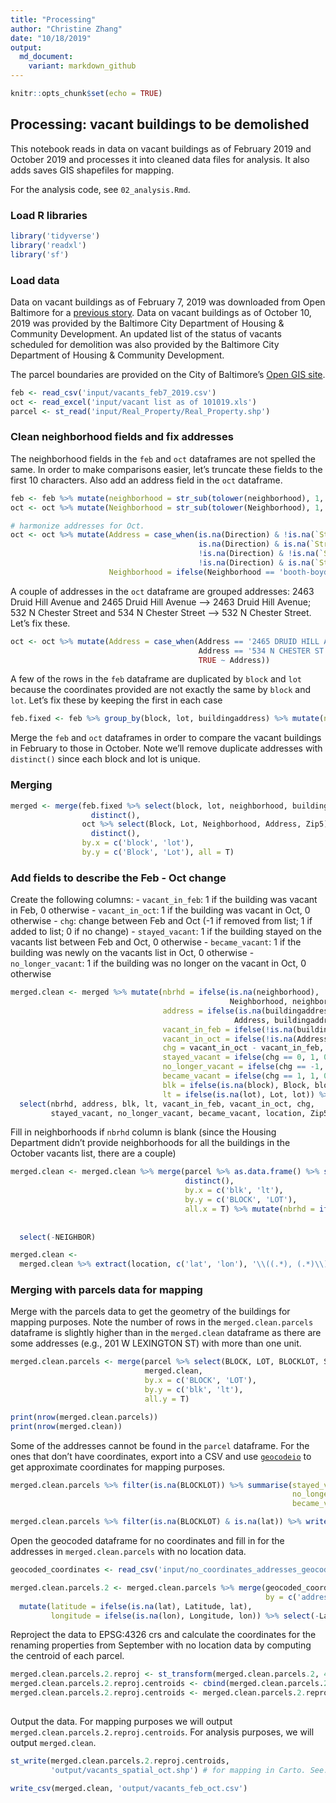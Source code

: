 ```yaml
---
title: "Processing"
author: "Christine Zhang"
date: "10/18/2019"
output:   
  md_document:
    variant: markdown_github
---
```


```r
knitr::opts_chunk$set(echo = TRUE)
```

## Processing: vacant buildings to be demolished

This notebook reads in data on vacant buildings as of February 2019 and October 2019 and processes it into cleaned data files for analysis. It also adds saves GIS shapefiles for mapping.

For the analysis code, see `02_analysis.Rmd`.

### Load R libraries

```r
library('tidyverse')
library('readxl')
library('sf')
```

### Load data

Data on vacant buildings as of February 7, 2019 was downloaded from Open Baltimore for a [previous story](https://github.com/baltimore-sun-data/vacants-demolish-analysis/). Data on vacant buildings as of October 10, 2019 was provided by the Baltimore City Department of Housing & Community Development. An updated list of the status of vacants scheduled for demolition was also provided by the Baltimore City Department of Housing & Community Development.

The parcel boundaries are provided on the City of Baltimore's [Open GIS site](http://gis-baltimore.opendata.arcgis.com/datasets/b41551f53345445fa05b554cd77b3732_0).

```r
feb <- read_csv('input/vacants_feb7_2019.csv')
oct <- read_excel('input/vacant list as of 101019.xls')
parcel <- st_read('input/Real_Property/Real_Property.shp')
```

### Clean neighborhood fields and fix addresses

The neighborhood fields in the `feb` and `oct` dataframes are not spelled the same. In order to make comparisons easier, let's truncate these fields to the first 10 characters. Also add an address field in the `oct` dataframe.

```r
feb <- feb %>% mutate(neighborhood = str_sub(tolower(neighborhood), 1, 15))
oct <- oct %>% mutate(Neighborhood = str_sub(tolower(Neighborhood), 1, 15))

# harmonize addresses for Oct.
oct <- oct %>% mutate(Address = case_when(is.na(Direction) & !is.na(`Street Attr`) ~ paste(`House Num`, `Street Name`, `Street Attr`),
                                          is.na(Direction) & is.na(`Street Attr`) ~ paste(`House Num`, `Street Name`),
                                          !is.na(Direction) & !is.na(`Street Attr`) ~ paste(`House Num`, Direction, `Street Name`, `Street Attr`),
                                          !is.na(Direction) & is.na(`Street Attr`) ~ paste(`House Num`, Direction, `Street Name`)),
                      Neighborhood = ifelse(Neighborhood == 'booth-boyd', 'boyd-booth', Neighborhood))
```

A couple of addresses in the `oct` dataframe are grouped addresses: 2463 Druid Hill Avenue and 2465 Druid Hill Avenue --> 2463 Druid Hill Avenue; 532 N Chester Street and 534 N Chester Street --> 532 N Chester Street. Let's fix these.

```r
oct <- oct %>% mutate(Address = case_when(Address == '2465 DRUID HILL AVE' ~ '2463 DRUID HILL AVE',
                                          Address == '534 N CHESTER ST' ~ '532 N CHESTER ST',
                                          TRUE ~ Address))
```

A few of the rows in the `feb` dataframe are duplicated by `block` and `lot` because the coordinates provided are not exactly the same by `block` and `lot`. Let's fix these by keeping the first in each case

```r
feb.fixed <- feb %>% group_by(block, lot, buildingaddress) %>% mutate(n=rank(location)) %>% filter(n!=2) %>% select(-n) %>% ungroup()
```

Merge the `feb` and `oct` dataframes in order to compare the vacant buildings in February to those in October. Note we'll remove duplicate addresses with `distinct()` since each block and lot is unique.

### Merging

```r
merged <- merge(feb.fixed %>% select(block, lot, neighborhood, buildingaddress, location) %>% 
                  distinct(), 
                oct %>% select(Block, Lot, Neighborhood, Address, Zip5) %>% 
                  distinct(), 
                by.x = c('block', 'lot'), 
                by.y = c('Block', 'Lot'), all = T)
```

### Add fields to describe the Feb - Oct change

Create the following columns:
- `vacant_in_feb`: 1 if the building was vacant in Feb, 0 otherwise
- `vacant_in_oct`: 1 if the building was vacant in Oct, 0 otherwise
- `chg`: change between Feb and Oct (-1 if removed from list; 1 if added to list; 0 if no change)
- `stayed_vacant`: 1 if the building stayed on the vacants list between Feb and Oct, 0 otherwise
- `became_vacant`: 1 if the building was newly on the vacants list in Oct, 0 otherwise
- `no_longer_vacant`: 1 if the building was no longer on the vacant in Oct, 0 otherwise

```r
merged.clean <- merged %>% mutate(nbrhd = ifelse(is.na(neighborhood), 
                                                 Neighborhood, neighborhood),
                                  address = ifelse(is.na(buildingaddress),
                                                  Address, buildingaddress),
                                  vacant_in_feb = ifelse(!is.na(buildingaddress), 1, 0),
                                  vacant_in_oct = ifelse(!is.na(Address), 1, 0),
                                  chg = vacant_in_oct - vacant_in_feb,
                                  stayed_vacant = ifelse(chg == 0, 1, 0),
                                  no_longer_vacant = ifelse(chg == -1, 1, 0),
                                  became_vacant = ifelse(chg == 1, 1, 0),
                                  blk = ifelse(is.na(block), Block, block),
                                  lt = ifelse(is.na(lot), Lot, lot)) %>%
  select(nbrhd, address, blk, lt, vacant_in_feb, vacant_in_oct, chg, 
         stayed_vacant, no_longer_vacant, became_vacant, location, Zip5) # Zip5 field is empty for non-October vacants; location field is empty for non-February vacants
```

Fill in neighborhoods if `nbrhd` column is blank (since the Housing Department didn't provide neighborhoods for all the buildings in the October vacants list, there are a couple)

```r
merged.clean <- merged.clean %>% merge(parcel %>% as.data.frame() %>% select(BLOCK, LOT, NEIGHBOR) %>% 
                                       distinct(), 
                                       by.x = c('blk', 'lt'),
                                       by.y = c('BLOCK', 'LOT'), 
                                       all.x = T) %>% mutate(nbrhd = ifelse(is.na(nbrhd), 
                                                                            str_sub(tolower(NEIGHBOR), 1, 15), 
                                                                            nbrhd)) %>% 
  select(-NEIGHBOR)

merged.clean <-
  merged.clean %>% extract(location, c('lat', 'lon'), '\\((.*), (.*)\\)', convert = TRUE) # add lat lon coordinates as separate columns
```

### Merging with parcels data for mapping

Merge with the parcels data to get the geometry of the buildings for mapping purposes. Note the number of rows in the `merged.clean.parcels` dataframe is slightly higher than in the `merged.clean` dataframe as there are some addresses (e.g., 201 W LEXINGTON ST) with more than one unit.

```r
merged.clean.parcels <- merge(parcel %>% select(BLOCK, LOT, BLOCKLOT, ShapeSTAre, NEIGHBOR, NO_IMPRV),
                              merged.clean, 
                              by.x = c('BLOCK', 'LOT'),
                              by.y = c('blk', 'lt'),
                              all.y = T)

print(nrow(merged.clean.parcels))
print(nrow(merged.clean))
```

Some of the addresses cannot be found in the `parcel` dataframe. For the ones that don't have coordinates, export into a CSV and use [`geocodeio`](https://www.geocod.io/) to get approximate coordinates for mapping purposes.

```r
merged.clean.parcels %>% filter(is.na(BLOCKLOT)) %>% summarise(stayed_vacant = sum(stayed_vacant),
                                                               no_longer_vacant = sum(no_longer_vacant),
                                                               became_vacant = sum(became_vacant))

merged.clean.parcels %>% filter(is.na(BLOCKLOT) & is.na(lat)) %>% write_csv('input/no_coordinates_addresses.csv')
```

Open the geocoded dataframe for no coordinates and fill in for the addresses in `merged.clean.parcels` with no location data.

```r
geocoded_coordinates <- read_csv('input/no_coordinates_addresses_geocoded.csv')

merged.clean.parcels.2 <- merged.clean.parcels %>% merge(geocoded_coordinates %>% select(address, Latitude, Longitude), 
                                                         by = c('address'), all.x = T) %>% 
  mutate(latitude = ifelse(is.na(lat), Latitude, lat), 
         longitude = ifelse(is.na(lon), Longitude, lon)) %>% select(-Latitude, -Longitude, -lat, -lon)
```

Reproject the data to EPSG:4326 crs and calculate the coordinates for the renaming properties from September with no location data by computing the centroid of each parcel.

```r
merged.clean.parcels.2.reproj <- st_transform(merged.clean.parcels.2, 4326)
merged.clean.parcels.2.reproj.centroids <- cbind(merged.clean.parcels.2.reproj, st_coordinates(st_centroid(merged.clean.parcels.2.reproj))) 
merged.clean.parcels.2.reproj.centroids <- merged.clean.parcels.2.reproj.centroids %>% mutate(latitude = ifelse(is.na(latitude), Y, latitude),
                                                                                              longitude = ifelse(is.na(longitude), X, longitude)) %>% select(-X, -Y, -Zip5, -BLOCKLOT)
```

Output the data. For mapping purposes we will output `merged.clean.parcels.2.reproj.centroids`. For analysis purposes, we will output `merged.clean`.

```r
st_write(merged.clean.parcels.2.reproj.centroids, 
         'output/vacants_spatial_oct.shp') # for mapping in Carto. See: https://baltsun.carto.com/builder/13bf9fdf-9978-4d22-b327-45118565bd0b/embed

write_csv(merged.clean, 'output/vacants_feb_oct.csv')
```



